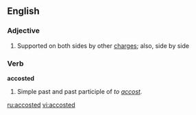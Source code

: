 ==English==

===Adjective===
{{en-adj|-}}
# {{heraldry}} Supported on both sides by other [[charge]]s; also, side by side

===Verb===
'''accosted'''
# Simple past and past participle of ''to [[accost]].''

[[ru:accosted]]
[[vi:accosted]]